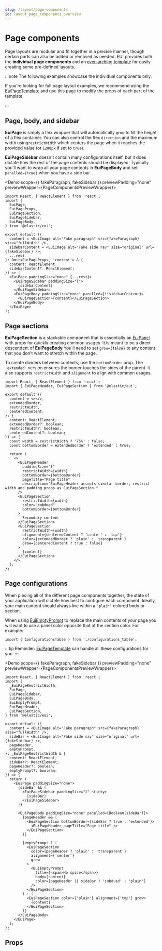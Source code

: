 ```yaml
---
slug: /layout/page-components
id: layout_page_components_overview
---
```


# Page components

Page layouts are modular and fit together in a precise manner, though certain parts can also be added or removed as needed. EUI provides both the **individual page components** and an [over-arching template](../../templates/page_template/overview.mdx) for easily creating some pre-defined layouts.

:::note The following examples showcase the individual components only.

If you're looking for full page layout examples, we recommend using the [EuiPageTemplate](../../templates/page_template/overview.mdx) and use this page to modify the props of each part of the template.

:::

## Page, body, and sidebar

**EuiPage** is simply a flex wrapper that will automatically `grow` to fill the height of a flex container. You can also control the flex `direction` and the maximum width using`restrictWidth` which centers the page when it reaches the provided value (or `1200px` if set to `true`).

**EuiPageSidebar** doesn't contain many configurations itself, but it does dictate how the rest of the page contents should be displayed. Typically you'll want to wrap all your page contents in **EuiPageBody** and set `panelled={true}` when you have a side bar.



<Demo scope={{ fakeParagraph, fakeSidebar }} previewPadding="none" previewWrapper={PageComponentsPreviewWrapper}>
  ```tsx
  import React, { ReactElement } from 'react';
  import {
    EuiPage,
    EuiPageProps,
    EuiPageSection,
    EuiPageSidebar,
    EuiPageBody,
  } from '@elastic/eui';

  export default ({
    content = <EuiImage alt="Fake paragraph" src={fakeParagraph} size="fullWidth" />,
    sidebarContent = <EuiImage alt="Fake side nav" size="original" url={fakeSidebar} />,
    ...rest
  }: Omit<EuiPageProps, 'content'> & {
    content: ReactElement;
    sidebarContent?: ReactElement;
  }) => (
    <EuiPage paddingSize="none" {...rest}>
      <EuiPageSidebar paddingSize="l">
        {sidebarContent}
      </EuiPageSidebar>
      <EuiPageBody paddingSize="none" panelled={!!sidebarContent}>
        <EuiPageSection>{content}</EuiPageSection>
      </EuiPageBody>
    </EuiPage>
  );
  ```
</Demo>

## Page sections

**EuiPageSection** is a stackable component that is essentially an [EuiPanel](../panel/overview.mdx) with props for quickly creating common usages. It is meant to be a direct descendent of **EuiPageBody** You'll need to set `grow={false}` to any content that you don't want to stretch within the page.

To create dividers between contents, use the `bottomBorder` prop. The `'extended'` version ensures the border touches the sides of the parent. It also supports `restrictWidth` and `alignment` to align with common usages.

```tsx interactive
import React, { ReactElement } from 'react';
import { EuiPageHeader, EuiPageSection } from '@elastic/eui';

export default ({
  content = <></>,
  extendedBorder,
  restrictWidth,
  centeredContent,
}: {
  content: ReactElement;
  extendedBorder?: boolean;
  restrictWidth?: boolean;
  centeredContent?: boolean;
}) => {
  const width = restrictWidth ? '75%' : false;
  const bottomBorder = extendedBorder ? 'extended' : true;

  return (
    <>
      <EuiPageHeader
        paddingSize="l"
        restrictWidth={width}
        bottomBorder={bottomBorder}
        pageTitle="Page title"
        description="EuiPageHeader accepts similar border, restrict width and padding props as EuiPageSection."
      />
      <EuiPageSection
        restrictWidth={width}
        color="subdued"
        bottomBorder={bottomBorder}
      >
        Secondary content
      </EuiPageSection>
      <EuiPageSection
        restrictWidth={width}
        alignment={centeredContent ? 'center' : 'top'}
        color={extendedBorder ? 'plain' : 'transparent'}
        grow={centeredContent ? true : false}
      >
        {content}
      </EuiPageSection>
    </>
  );
};
```

## Page configurations

When piecing all of the different page components together, the state of your application will dictate how best to configure each component. Ideally, your main content should always live within a `'plain'` colored body or section.

When using [EuiEmptyPrompt](../../display/empty_prompt/overview.mdx) to replace the main contents of your page you will want to use a panel color opposite that of the section color. For example:

```mdx-code-block
import { ConfigurationsTable } from './configurations_table';
```

<ConfigurationsTable />

:::tip
Reminder: [EuiPageTemplate](../../templates/page_template/overview.mdx) can handle all these configurations for you.
:::

<Demo scope={{ fakeParagraph, fakeSidebar }} previewPadding="none" previewWrapper={PageComponentsPreviewWrapper}>
  ```tsx
  import React, { ReactElement } from 'react';
  import {
    _EuiPageRestrictWidth,
    EuiPage,
    EuiPageSidebar,
    EuiPageBody,
    EuiEmptyPrompt,
    EuiPageHeader,
    EuiPageSection,
  } from '@elastic/eui';

  export default ({
    content = <EuiImage alt="Fake paragraph" src={fakeParagraph} size="fullWidth" />,
    sideBar = <EuiImage alt="Fake side nav" size="original" url={fakeSidebar} />,
    pageHeader,
    emptyPrompt,
  }: _EuiPageRestrictWidth & {
    content: ReactElement;
    sideBar?: ReactElement;
    pageHeader?: boolean;
    emptyPrompt?: boolean;
  }) => {
    return (
      <EuiPage paddingSize="none">
        {sideBar && (
          <EuiPageSidebar paddingSize="l" sticky>
            {sideBar}
          </EuiPageSidebar>
        )}

        <EuiPageBody paddingSize="none" panelled={Boolean(sideBar)}>
          {pageHeader && (
            <EuiPageSection bottomBorder={sideBar ? true : 'extended'}>
              <EuiPageHeader pageTitle="Page title" />
            </EuiPageSection>
          )}

          {emptyPrompt ? (
            <EuiPageSection
              color={pageHeader ? 'plain' : 'transparent'}
              alignment={'center'}
              grow
            >
              <EuiEmptyPrompt
                title={<span>No spice</span>}
                body={content}
                color={pageHeader || sideBar ? 'subdued' : 'plain'}
              />
            </EuiPageSection>
          ) : (
            <EuiPageSection color={'plain'} alignment={'top'} grow>
              {content}
            </EuiPageSection>
          )}
        </EuiPageBody>
      </EuiPage>
    );
  };
  ```
</Demo>

## Props


<PropTable definition={docgen.EuiPage} />

<PropTable definition={docgen.EuiPageBody} />

<PropTable definition={docgen.EuiPageSidebar} />

